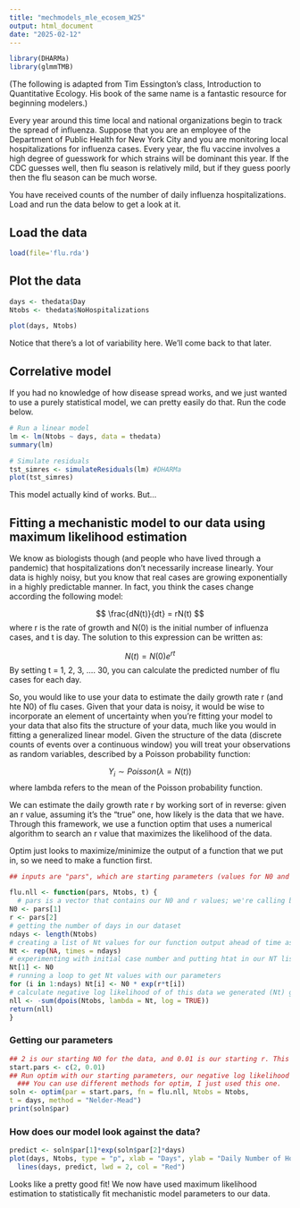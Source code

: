 ```yaml
---
title: "mechmodels_mle_ecosem_W25"
output: html_document
date: "2025-02-12"
---
```




```r
library(DHARMa)
library(glmmTMB)
```

(The following is adapted from Tim Essington's class, Introduction to Quantitative Ecology. His book of the same name is a fantastic resource for beginning modelers.)

Every year around this time local and national organizations begin to track the spread of influenza.  Suppose that you are an employee of the Department of Public Health for New York City and you are monitoring local hospitalizations for influenza cases. Every year, the flu vaccine involves a high degree of guesswork for which strains will be dominant this year. If the CDC guesses well, then flu season is relatively mild, but if they guess poorly then the flu season can be much worse.

You have received counts of the number of daily influenza hospitalizations. Load and run the data below to get a look at it.

## Load the data
```r
load(file='flu.rda')
```

## Plot the data
```r
days <- thedata$Day
Ntobs <- thedata$NoHospitalizations

plot(days, Ntobs)
```
Notice that there's a lot of variability here. We'll come back to that later. 

## Correlative model

If you had no knowledge of how disease spread works, and we just wanted to use a purely statistical model, we can pretty easily do that. Run the code below. 
```r
# Run a linear model
lm <- lm(Ntobs ~ days, data = thedata)
summary(lm)

# Simulate residuals
tst_simres <- simulateResiduals(lm) #DHARMa
plot(tst_simres)

```
This model actually kind of works. But...

## Fitting a mechanistic model to our data using maximum likelihood estimation

We know as biologists though (and people who have lived through a pandemic) that hospitalizations don't necessarily increase linearly. Your data is highly noisy, but you know that real cases are growing exponentially in a highly predictable manner.  In fact, you think the cases change according the following model:

$$
\frac{dN(t)}{dt} = rN(t)
$$
where r is the rate of growth and N(0) is the initial number of influenza cases, and t is day.  The solution to this expression can be written as:

$$
N(t) = N(0)e^{rt}
$$
By setting t = 1, 2, 3, .... 30, you can calculate the predicted number of flu cases for each day. 

So, you would like to use your data to estimate the daily growth rate r (and hte N0) of flu cases. Given that your data is noisy, it would be wise to incorporate an element of uncertainty when you're fitting your model to your data that also fits the structure of your data, much like you would in fitting a generalized linear model. Given the structure of the data (discrete counts of events over a continuous window) you will treat your observations as random variables, described by a Poisson probability function:

$$
Y_i \sim Poisson(\lambda = N(t))
$$
where lambda refers to the mean of the Poisson probability function.


We can estimate the daily growth rate r by working sort of in reverse: given an r value, assuming it's the "true" one, how likely is the data that we have. Through this framework, we use a function optim that uses a numerical algorithm to search an r value that maximizes the likelihood of the data. 

Optim just looks to maximize/minimize the output of a function that we put in, so we need to make a function first.  

```r
## inputs are "pars", which are starting parameters (values for N0 and r) and following parameters that optim will put in; "Ntobs", which is our data, and "t" or days since N0

flu.nll <- function(pars, Ntobs, t) {
  # pars is a vector that contains our N0 and r values; we're calling both and putting them into variables
N0 <- pars[1]
r <- pars[2]
# getting the number of days in our dataset
ndays <- length(Ntobs)
# creating a list of Nt values for our function output ahead of time as it makes the algorithm go faster
Nt <- rep(NA, times = ndays)
# experimenting with initial case number and putting htat in our NT list
Nt[1] <- N0
# running a loop to get Nt values with our parameters
for (i in 1:ndays) Nt[i] <- N0 * exp(r*t[i])
# calculate negative log likelihood of of this data we generated (Nt) given our data (Ntobs)
nll <- -sum(dpois(Ntobs, lambda = Nt, log = TRUE))
return(nll)
}

```

### Getting our parameters
```r
## 2 is our starting N0 for the data, and 0.01 is our starting r. This seems reasonable given what the data looks like.
start.pars <- c(2, 0.01)
## Run optim with our starting parameters, our negative log likelihood function, and our data to get parameters
  ### You can use different methods for optim, I just used this one. 
soln <- optim(par = start.pars, fn = flu.nll, Ntobs = Ntobs,
t = days, method = "Nelder-Mead")
print(soln$par)
```


### How does our model look against the data?
```r
predict <- soln$par[1]*exp(soln$par[2]*days)
plot(days, Ntobs, type = "p", xlab = "Days", ylab = "Daily Number of Hospitalizations", las = 1) +
  lines(days, predict, lwd = 2, col = "Red")
```

Looks like a pretty good fit! We now have used maximum likelihood estimation to statistically fit mechanistic model parameters to our data. 



